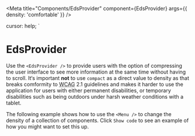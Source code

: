 
<Meta title="Components/EdsProvider"
  component={EdsProvider}
  args={{  density: 'comfortable' }} />

  cursor: help;
`

# EdsProvider

Use the `<EdsProvider />` to provide users with the option of compressing the user interface to see more information at the same time without having to scroll.
It‘s important **not** to use `compact` as a direct value to density as that breaks comformity to <Abbr title="Web Content Accessibility Guidelines">WCAG</Abbr> 2.1 guidelines and makes it harder to use the application for users with either permanent disabilities, or temporary disabilities such as being outdoors under harsh weather conditions with a tablet.

The following example shows how to use the `<Menu />` to change the density of a collection of components. Click `Show code` to see an example of how you might want to set this up.

<Canvas>
  <Story story={stories.Default} />
</Canvas>

<ArgsTable of={EdsProvider} />
